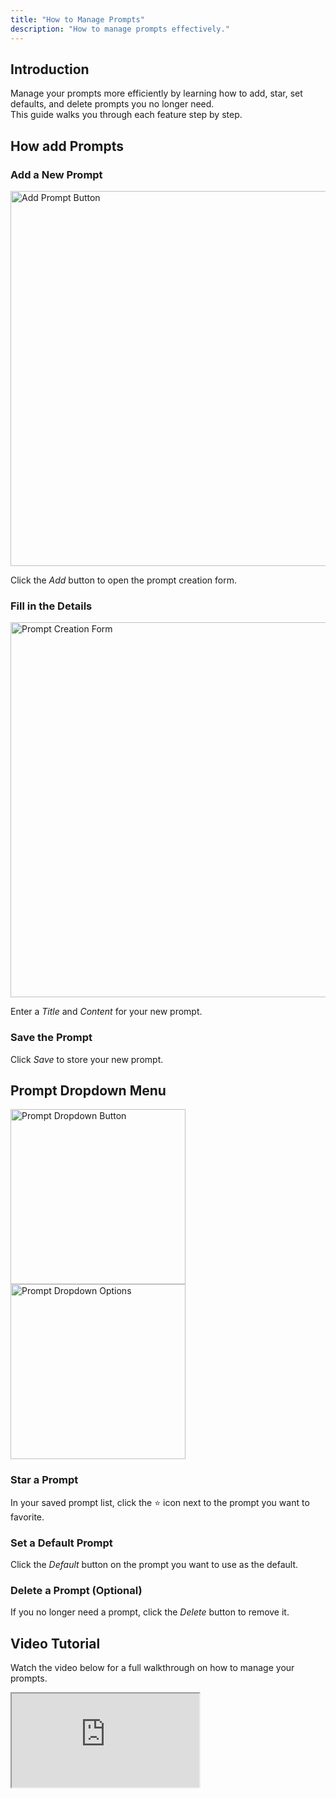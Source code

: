 ```yaml
---
title: "How to Manage Prompts"
description: "How to manage prompts effectively."
---
```


## Introduction

Manage your prompts more efficiently by learning how to add, star, set defaults, and delete prompts you no longer need.  
This guide walks you through each feature step by step.

## How add Prompts

### **Add a New Prompt**

   <img
     src="/guides/add-prompt-button.png"
     alt="Add Prompt Button"
     width="600"
     className="my-4 rounded-lg shadow-sm mx-auto"
   />

   Click the _Add_ button to open the prompt creation form.  

### **Fill in the Details**

   <img
     src="/guides/add-prompt-form.png"
     alt="Prompt Creation Form"
     width="600"
     className="my-4 rounded-lg shadow-sm mx-auto"
   />

   Enter a _Title_ and _Content_ for your new prompt.  

### **Save the Prompt**  
   Click _Save_ to store your new prompt.  

## Prompt Dropdown Menu

<div className="flex flex-wrap gap-4 justify-center my-6">
  <img
    src="/guides/prompt-dropdown-button.png"
    alt="Prompt Dropdown Button"
    width="280"
    className="rounded-lg shadow-sm"
  />
  <img
    src="/guides/prompt-dropdown-options.png"
    alt="Prompt Dropdown Options"
    width="280"
    className="rounded-lg shadow-sm"
  />
</div>


### **Star a Prompt**

   In your saved prompt list, click the ⭐ icon next to the prompt you want to favorite.  

### **Set a Default Prompt**  
   Click the _Default_ button on the prompt you want to use as the default.  

### **Delete a Prompt (Optional)**  
   If you no longer need a prompt, click the _Delete_ button to remove it.  



## Video Tutorial

Watch the video below for a full walkthrough on how to manage your prompts.

<div className="relative w-full max-w-3xl mx-auto rounded-lg overflow-hidden shadow-sm transition-all duration-200">
  <iframe
    src="https://www.youtube.com/embed/nEZyzsp7RzQ"
    title="Prompt Management Tutorial"
    className="w-full aspect-video"
    allow="accelerometer; autoplay; clipboard-write; encrypted-media; gyroscope; picture-in-picture"
    allowFullScreen
  />
</div>

## Frequently Asked Questions

**Q: Can I favorite more than one prompt?**  
A: Yes, you can star as many prompts as you like. It helps organize your favorites for quick access.

**Q: Is there only one default prompt?**  
A: Yes, only one prompt can be set as the default at a time.

**Q: What happens when I delete a prompt?**  
A: Deleted prompts are permanently removed and cannot be recovered.
